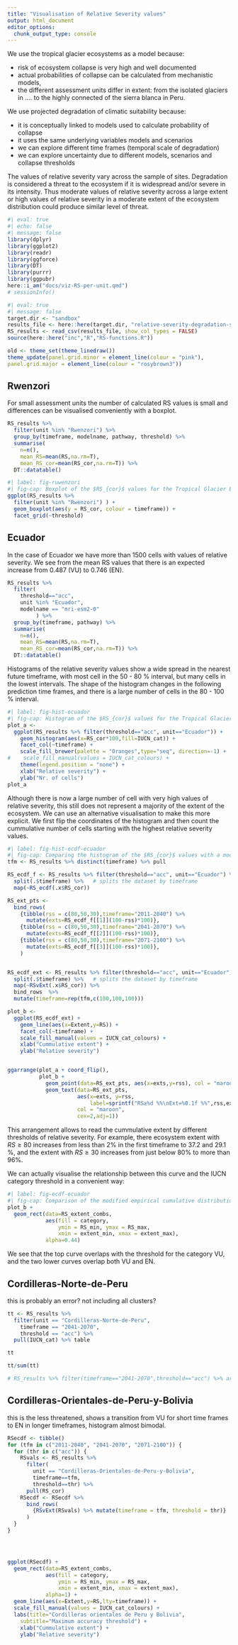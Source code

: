 ```yaml
---
title: "Visualisation of Relative Severity values"
output: html_document
editor_options: 
  chunk_output_type: console
---
```



We use the tropical glacier ecosystems as a model because:

- risk of ecosystem collapse is very high and well documented
- actual probabilities of collapse can be calculated from mechanistic models,
- the different assessment units differ in extent: from the isolated glaciers in .... to the highly connected of the sierra blanca in Peru.

We use projected degradation of climatic suitability because:

- it is conceptually linked to models used to calculate probability of collapse
- it uses the same underlying variables models and scenarios
- we can explore different time frames (temporal scale of degradation)
- we can explore uncertainty due to different models, scenarios and collapse thresholds

The values of relative severity vary across the sample of sites. Degradation is considered a threat to the ecosystem if it is widespread and/or severe in its intensity. Thus moderate values of relative severity across a large extent or high values of relative severity in a moderate extent of the ecosystem distribution could produce similar level of threat.


```r
#| eval: true
#| echo: false
#| message: false
library(dplyr)
library(ggplot2)
library(readr)
library(ggforce)
library(DT)
library(purrr)
library(ggpubr)
here::i_am("docs/viz-RS-per-unit.qmd")
# sessionInfo()

```

```r
#| eval: true
#| message: false
target.dir <- "sandbox"
results_file <- here::here(target.dir, "relative-severity-degradation-suitability-all-tropical-glaciers.csv")
RS_results <- read_csv(results_file, show_col_types = FALSE)
source(here::here("inc","R","RS-functions.R"))
```

```r

old <- theme_set(theme_linedraw())
theme_update(panel.grid.minor = element_line(colour = "pink"),
panel.grid.major = element_line(colour = "rosybrown3"))

```

## Rwenzori

For small assessment units the number of calculated RS values is small and differences can be visualised conveniently with a boxplot.

```r
RS_results %>% 
  filter(unit %in% "Rwenzori") %>% 
  group_by(timeframe, modelname, pathway, threshold) %>% 
  summarise(
    n=n(),
    mean_RS=mean(RS,na.rm=T),
    mean_RS_cor=mean(RS_cor,na.rm=T)) %>% 
  DT::datatable()

```

```r
#| label: fig-ruwenzori
#| fig-cap: Boxplot of the $RS_{cor}$ values for the Tropical Glacier Ecosystem of Ruwenzori. 
ggplot(RS_results %>% 
  filter(unit %in% "Rwenzori") ) +
  geom_boxplot(aes(y = RS_cor, colour = timeframe)) +
  facet_grid(~threshold) 
```

## Ecuador

In the case of Ecuador we have more than 1500 cells with values of relative severity. We see from the mean RS values that there is an expected increase from 0.487 (VU) to 0.746 (EN).

```r
RS_results %>% 
  filter(
    threshold=="acc",
    unit %in% "Ecuador",
    modelname == "mri-esm2-0"
         ) %>% 
  group_by(timeframe, pathway) %>% 
  summarise(
    n=n(),
    mean_RS=mean(RS,na.rm=T),
    mean_RS_cor=mean(RS_cor,na.rm=T)) %>% 
  DT::datatable()

```

Histograms of the relative severity values show a wide spread in the nearest future timeframe, with most cell in the 50 - 80 % interval, but many cells in the lowest intervals. The shape of the histogram changes in the following prediction time frames, and there is a large number of cells in the 80 - 100 % interval.


```r
#| label: fig-hist-ecuador
#| fig-cap: Histogram of the $RS_{cor}$ values for the Tropical Glacier Ecosystem of Ecuador using the maximum accuracy threshold.
plot_a <- 
  ggplot(RS_results %>% filter(threshold=="acc", unit=="Ecuador")) +
    geom_histogram(aes(x=RS_cor*100,fill=IUCN_cat)) +
    facet_col(~timeframe) +
    scale_fill_brewer(palette = "Oranges",type="seq", direction=-1) +
#    scale_fill_manual(values = IUCN_cat_colours) +
    theme(legend.position = "none") +
    xlab("Relative severity") +
    ylab("Nr. of cells") 
plot_a 
```

Although there is now a large number of cell with very high values of relative severity, this still does not represent a majority of the extent of the ecosystem. We can use an alternative visualisation to make this more explicit. We first flip the coordinates of the histogram and then count the cummulative number of cells starting with the highest relative severity values.

```r
#| label: fig-hist-ecdf-ecuador
#| fig-cap: Comparing the histogram of the $RS_{cor}$ values with a modified empirical cumulative distriution function for the Tropical Glacier Ecosystem of Ecuador using the maximum accuracy threshold.
tfm <- RS_results %>% distinct(timeframe) %>% pull

RS_ecdf_f <- RS_results %>% filter(threshold=="acc", unit=="Ecuador") %>% 
  split(.$timeframe) %>%   # splits the dataset by timeframe 
  map(~RS_ecdf(.x$RS_cor))

RS_ext_pts <- 
  bind_rows(
    {tibble(rss = c(80,50,30),timeframe="2011-2040") %>%
      mutate(exts=RS_ecdf_f[[1]](100-rss)*100)},
    {tibble(rss = c(80,50,30),timeframe="2041-2070") %>%
      mutate(exts=RS_ecdf_f[[2]](100-rss)*100)},
    {tibble(rss = c(80,50,30),timeframe="2071-2100") %>%
      mutate(exts=RS_ecdf_f[[3]](100-rss)*100)},
    )


RS_ecdf_ext <- RS_results %>% filter(threshold=="acc", unit=="Ecuador") %>% 
  split(.$timeframe) %>%   # splits the dataset by timeframe 
  map(~RSvExt(.x$RS_cor)) %>%
  bind_rows  %>%
  mutate(timeframe=rep(tfm,c(100,100,100)))

plot_b <- 
  ggplot(RS_ecdf_ext) +
    geom_line(aes(x=Extent,y=RS)) +
    facet_col(~timeframe) +
    scale_fill_manual(values = IUCN_cat_colours) +
    xlab("Cummulative extent") +
    ylab("Relative severity") 


ggarrange(plot_a + coord_flip(), 
          plot_b +  
            geom_point(data=RS_ext_pts, aes(x=exts,y=rss), col = "maroon") +
            geom_text(data=RS_ext_pts, 
                      aes(x=exts, y=rss, 
                          label=sprintf("RS≥%d %%\nExt=%0.1f %%",rss,exts)),
                      col = "maroon",
                      cex=2,adj=1)) 

```

This arrangement allows to read the cummulative extent by different thresholds of relative severity. For example, there ecosystem extent with $RS ≥ 80%$ increases from less than 2% in the first timeframe to 37.2 and 29.1 %, and the extent with $RS ≥ 30%$ increases from just below 80% to more than 96%. 

We can actually visualise the relationship between this curve and the IUCN category threshold in a convenient way:


```r
#| label: fig-ecdf-ecuador
#| fig-cap: Comparison of the modified empirical cumulative distribution function of the $RS_{cor}$ values for the Tropical Glacier Ecosystem of Ecuador with the thresholds for IUCN categories of threat. 
plot_b +
  geom_rect(data=RS_extent_combs, 
            aes(fill = category, 
                ymin = RS_min, ymax = RS_max,
                xmin = extent_min, xmax = extent_max),
            alpha=0.44)

```

We see that the top curve overlaps with the threshold for the category VU, and the two lower curves overlap both VU and EN.

## Cordilleras-Norte-de-Peru

this is probably an error? not including all clusters?

```r
tt <- RS_results %>% 
  filter(unit == "Cordilleras-Norte-de-Peru",
    timeframe == "2041-2070",
    threshold == "acc") %>% 
  pull(IUCN_cat) %>% table

tt

tt/sum(tt)

# RS_results %>% filter(timeframe=="2041-2070",threshold=="acc") %>% arrange(desc(RS_cor)) %>% select(RS,RS_cor)

```

## Cordilleras-Orientales-de-Peru-y-Bolivia
this is the less threatened, shows a transition from VU for short time frames to EN in longer timeframes, histogram almost bimodal.

```r


RSecdf <- tibble()
for (tfm in c("2011-2040", "2041-2070", "2071-2100")) {
  for (thr in c("acc")) {
    RSvals <- RS_results %>% 
      filter(
        unit == "Cordilleras-Orientales-de-Peru-y-Bolivia",
        timeframe==tfm,
        threshold==thr) %>% 
      pull(RS_cor)
    RSecdf <- RSecdf %>% 
      bind_rows(
        {RSvExt(RSvals) %>% mutate(timeframe = tfm, threshold = thr)}
      )
  }
}




ggplot(RSecdf) +
  geom_rect(data=RS_extent_combs, 
            aes(fill = category, 
                ymin = RS_min, ymax = RS_max,
                xmin = extent_min, xmax = extent_max),
            alpha=1) +
  geom_line(aes(x=Extent,y=RS,lty=timeframe)) +
  scale_fill_manual(values = IUCN_cat_colours) +
  labs(title="Cordilleras orientales de Peru y Bolivia", 
    subtitle="Maximum accuracy threshold") +
    xlab("Cummulative extent") +
    ylab("Relative severity")
```


